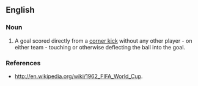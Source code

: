 ==English==

===Noun===
{{en-noun|head=[[Olympic]] [[goal]]}}

# {{context|football}} A goal scored directly from a [[corner kick]] without any other player - on either team - touching or otherwise deflecting the ball into the goal.

===References===
*http://en.wikipedia.org/wiki/1962_FIFA_World_Cup.